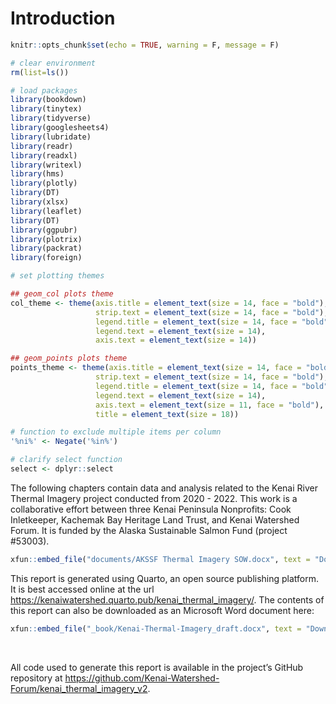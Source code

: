 # Introduction

```r
knitr::opts_chunk$set(echo = TRUE, warning = F, message = F)

# clear environment
rm(list=ls())

# load packages
library(bookdown)
library(tinytex)
library(tidyverse)
library(googlesheets4)
library(lubridate)
library(readr)
library(readxl)
library(writexl)
library(hms)
library(plotly)
library(DT)
library(xlsx)
library(leaflet)
library(DT)
library(ggpubr)
library(plotrix)
library(packrat)
library(foreign)

# set plotting themes

## geom_col plots theme
col_theme <- theme(axis.title = element_text(size = 14, face = "bold"),
                   strip.text = element_text(size = 14, face = "bold"),
                   legend.title = element_text(size = 14, face = "bold"),
                   legend.text = element_text(size = 14),
                   axis.text = element_text(size = 14))

## geom_points plots theme
points_theme <- theme(axis.title = element_text(size = 14, face = "bold"),
                   strip.text = element_text(size = 14, face = "bold"),
                   legend.title = element_text(size = 14, face = "bold"),
                   legend.text = element_text(size = 14),
                   axis.text = element_text(size = 11, face = "bold"),
                   title = element_text(size = 18))

# function to exclude multiple items per column
'%ni%' <- Negate('%in%')

# clarify select function
select <- dplyr::select
```




The following chapters contain data and analysis related to the Kenai River Thermal Imagery project conducted from 2020 - 2022. This work is a collaborative effort between three Kenai Peninsula Nonprofits: Cook Inletkeeper, Kachemak Bay Heritage Land Trust, and Kenai Watershed Forum. It is funded by the Alaska Sustainable Salmon Fund (project #53003).

```r

xfun::embed_file("documents/AKSSF Thermal Imagery SOW.docx", text = "Download the Project Scope of Work Document")

```

This report is generated using Quarto, an open source publishing platform. It is best accessed online at the url <https://kenaiwatershed.quarto.pub/kenai_thermal_imagery/>. The contents of this report can also be downloaded as an Microsoft Word document here:

```r

xfun::embed_file("_book/Kenai-Thermal-Imagery_draft.docx", text = "Download This Report as a Microsoft Word Document")

```

<br>

All code used to generate this report is available in the project's GitHub repository at <https://github.com/Kenai-Watershed-Forum/kenai_thermal_imagery_v2>.
